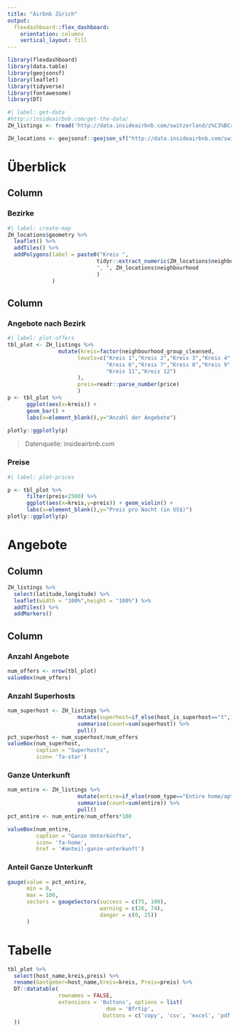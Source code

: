 ---
title: "Airbnb Zürich"
output: 
  flexdashboard::flex_dashboard:
    orientation: columns
    vertical_layout: fill
---

```{r setup, include=FALSE}
library(flexdashboard)
library(data.table)
library(geojsonsf)
library(leaflet)
library(tidyverse)
library(fontawesome)
library(DT)
```
```{r}
#| label: get-data
#http://insideairbnb.com/get-the-data/
ZH_listings <- fread('http://data.insideairbnb.com/switzerland/z%C3%BCrich/zurich/2023-09-24/data/listings.csv.gz')

ZH_locations <- geojsonsf::geojson_sf("http://data.insideairbnb.com/switzerland/z%C3%BCrich/zurich/2023-09-24/visualisations/neighbourhoods.geojson")

```



Überblick 
=====================================

Column {data-width=600}
-----------------------------------------------------------------------

### Bezirke
```{r}
#| label: create-map
ZH_locations$geometry %>% 
  leaflet() %>% 
  addTiles() %>% 
  addPolygons(label = paste0("Kreis ", 
                            tidyr::extract_numeric(ZH_locations$neighbourhood_group),
                            ", ", ZH_locations$neighbourhood
                            )
              )
```



Column {data-width=400}
-----------------------------------------------------------------------

### Angebote nach Bezirk

```{r}
#| label: plot-offers
tbl_plot <- ZH_listings %>% 
                mutate(kreis=factor(neighbourhood_group_cleansed,
                      levels=c("Kreis 1","Kreis 2","Kreis 3","Kreis 4","Kreis 5",
                               "Kreis 6","Kreis 7","Kreis 8","Kreis 9","Kreis 10",
                               "Kreis 11","Kreis 12")
                      ),
                      preis=readr::parse_number(price)
                      )
p <- tbl_plot %>% 
      ggplot(aes(x=kreis)) + 
      geom_bar() + 
      labs(x=element_blank(),y="Anzahl der Angebote")

plotly::ggplotly(p)

```

> Datenquelle: insideairbnb.com

### Preise

```{r}
#| label: plot-prices

p <- tbl_plot %>% 
      filter(preis<2500) %>% 
      ggplot(aes(x=kreis,y=preis)) + geom_violin() +
      labs(x=element_blank(),y="Preis pro Nacht (in US$)")  
plotly::ggplotly(p)
```



Angebote {data-navmenu=Details}
=====================================

Column {data-width=800}
-----------------------------------------------------------------------

```{r}
ZH_listings %>% 
  select(latitude,longitude) %>% 
  leaflet(width = "100%",height = "100%") %>% 
  addTiles() %>% 
  addMarkers()
```

Column {data-width=200}
-----------------------------------------------------------------------

### Anzahl Angebote

```{r}
num_offers <- nrow(tbl_plot)
valueBox(num_offers)
```

### Anzahl Superhosts

```{r}
num_superhost <- ZH_listings %>% 
                      mutate(superhost=if_else(host_is_superhost=="t",1,0)) %>% 
                      summarise(count=sum(superhost)) %>% 
                      pull()
pct_superhost <- num_superhost/num_offers
valueBox(num_superhost,
         caption = "Superhosts",
         icon= 'fa-star')
```
### Ganze Unterkunft

```{r}
num_entire <- ZH_listings %>% 
                      mutate(entire=if_else(room_type=="Entire home/apt",1,0)) %>% 
                      summarise(count=sum(entire)) %>% 
                      pull()
pct_entire <- num_entire/num_offers*100

valueBox(num_entire,
         caption = "Ganze Unterkünfte",
         icon= 'fa-home',
         href = '#anteil-ganze-unterkunft')


```
### Anteil Ganze Unterkunft

```{r}
gauge(value = pct_entire,
      min = 0,
      max = 100,
      sectors = gaugeSectors(success = c(75, 100),
                             warning = c(26, 74),
                             danger = c(0, 25))
      )
```





Tabelle {data-navmenu=Details}
=====================================


```{r}
tbl_plot %>% 
  select(host_name,kreis,preis) %>% 
  rename(Gastgeber=host_name,Kreis=kreis, Preis=preis) %>% 
  DT::datatable(
                rownames = FALSE,
                extensions = 'Buttons', options = list(
                               dom = 'Bfrtip',
                              buttons = c('copy', 'csv', 'excel', 'pdf', 'print')
  ))
```


